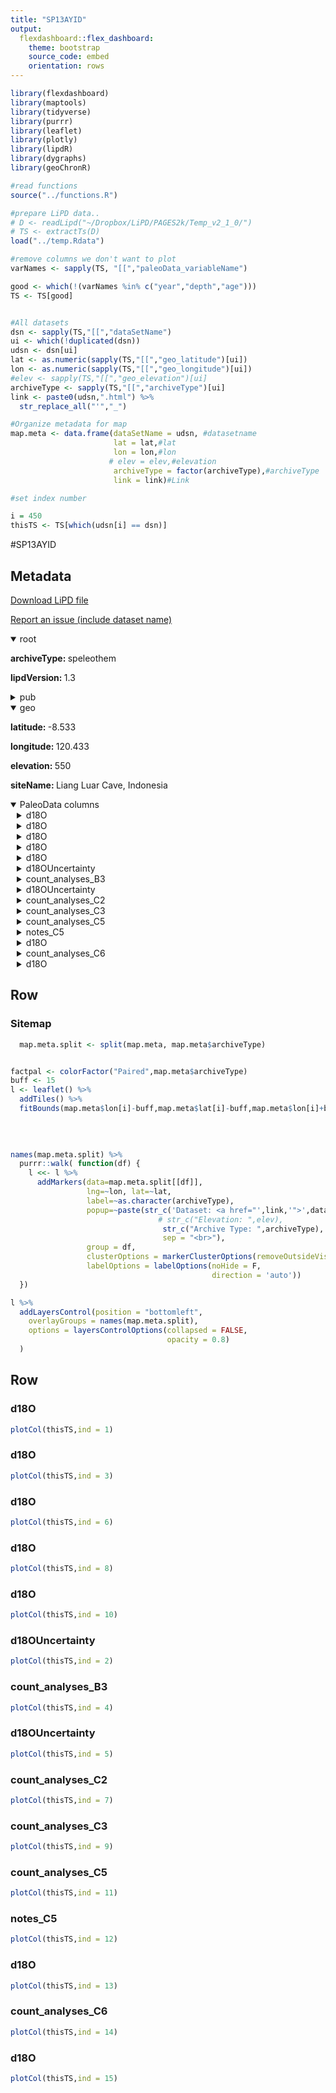 ```yaml
---
title: "SP13AYID"
output: 
  flexdashboard::flex_dashboard:
    theme: bootstrap
    source_code: embed
    orientation: rows
---
```


```r
library(flexdashboard)
library(maptools)
library(tidyverse)
library(purrr)
library(leaflet)
library(plotly)
library(lipdR)
library(dygraphs)
library(geoChronR)

#read functions
source("../functions.R")

#prepare LiPD data..
# D <- readLipd("~/Dropbox/LiPD/PAGES2k/Temp_v2_1_0/")
# TS <- extractTs(D)
load("../temp.Rdata")

#remove columns we don't want to plot
varNames <- sapply(TS, "[[","paleoData_variableName")

good <- which(!(varNames %in% c("year","depth","age")))
TS <- TS[good]


#All datasets
dsn <- sapply(TS,"[[","dataSetName")
ui <- which(!duplicated(dsn))
udsn <- dsn[ui]
lat <- as.numeric(sapply(TS,"[[","geo_latitude")[ui])
lon <- as.numeric(sapply(TS,"[[","geo_longitude")[ui])
#elev <- sapply(TS,"[[","geo_elevation")[ui]
archiveType <- sapply(TS,"[[","archiveType")[ui]
link <- paste0(udsn,".html") %>% 
  str_replace_all("'","_")

#Organize metadata for map
map.meta <- data.frame(dataSetName = udsn, #datasetname
                       lat = lat,#lat
                       lon = lon,#lon
                      # elev = elev,#elevation
                       archiveType = factor(archiveType),#archiveType
                       link = link)#Link

#set index number

i = 450
thisTS <- TS[which(udsn[i] == dsn)]
```
#SP13AYID

Metadata {.sidebar}
-------------------------------------
[Download LiPD file](SP13AYID.lpd)
            

[Report an issue (include dataset name)](https://github.com/nickmckay/LiPDverse/issues)

<details open style="margin-left: 0px">
<summary>root</summary>
<p style="margin-left: 0px"><strong>archiveType: </strong>speleothem
<p style="margin-left: 0px"><strong>lipdVersion: </strong>1.3
</details>
<details>
<summary>pub</summary>
<details style="margin-left: 10px">
<summary>pub1</summary>
<p style="margin-left: 10px"><strong>author: </strong>Ayliffe, LK
<p style="margin-left: 10px"><strong>pubYear: </strong>2013
<p style="margin-left: 10px"><strong>DOI: </strong>10.1038/ncomms3908
</details>
<details style="margin-left: 10px">
<summary>pub2</summary>
<p style="margin-left: 10px"><strong>author: </strong>Ayliffe, L.K.
</details>
<details style="margin-left: 10px">
<summary>pub3</summary>
<p style="margin-left: 10px"><strong>author: </strong>Ayliffe, L.K.
</details>
<details style="margin-left: 10px">
<summary>pub4</summary>
</details>
</details>
<details open style="margin-left: 0px">
<summary>geo</summary>
<p style="margin-left: 0px"><strong>latitude: </strong>-8.533
<p style="margin-left: 0px"><strong>longitude: </strong>120.433
<p style="margin-left: 0px"><strong>elevation: </strong>550
<p style="margin-left: 0px"><strong>siteName: </strong>Liang Luar Cave, Indonesia
</details>
<details open>
<summary>PaleoData columns</summary>
<details style="margin-left: 10px">
<summary>d18O</summary>
<p style="margin-left: 10px"><strong>TSid: </strong>SP13AYID01_compo
<p style="margin-left: 10px"><strong>variableName: </strong>d18O
<p style="margin-left: 10px"><strong>units: </strong>permil
<p style="margin-left: 10px"><strong>description: </strong>carbonate
<details>
<summary>interpretation</summary>
<details style="margin-left: 20px">
<summary>1</summary>
<p style="margin-left: 20px"><strong>basis: </strong>Analysis of modern rainfall d18O at Liang Luar shows that summer monsoon rainwater is depleted in 18O by 6?7% compared with rain water for the remainder of the year.This large isotopic contrast means that changes in the amount of summer rainfall, or the fraction of the year dominated by the northwest monsoon, produce a significant shift in the d18O of Flores rainfall. Today, the position of the ITCZ governs the balance between summer monsoon rain and winter trade wind induced orographic rainfall, and hence d18O at Flores. Water isotope-enabled climate models show that similar relationships between ITCZ positioning and rainfall d18O also prevailed at Flores during the last glacial. Millennial-scale changes in warm pool temperatures (and surface air temperature) were small over the last 23 kyr, thus changes in the d18O of rainfall, rather than temperature, dominate the record
<p style="margin-left: 20px"><strong>interpDirection: </strong>negative
<p style="margin-left: 20px"><strong>scope: </strong>climate
<p style="margin-left: 20px"><strong>seasonality: </strong>mostly summer
<p style="margin-left: 20px"><strong>variable: </strong>Australian?Indonesian monsoon rainfall
<p style="margin-left: 20px"><strong>variableDetail: </strong>amount of rainfall
</details>
<details style="margin-left: 20px">
<summary>2</summary>
<p style="margin-left: 20px"><strong>equilibriumEvidence: </strong>Poor correlation among d13C and d18O and good overlapping of several stalagmites
<p style="margin-left: 20px"><strong>inferredMaterial: </strong>groundwater d18O
<p style="margin-left: 20px"><strong>integrationTime: </strong>80
<p style="margin-left: 20px"><strong>integrationTimeBasis: </strong>age model
<p style="margin-left: 20px"><strong>integrationTimeUnits: </strong>years
<p style="margin-left: 20px"><strong>scope: </strong>isotope
<p style="margin-left: 20px"><strong>variable: </strong>rainfall amount
</details>
</details>
</details>
<details style="margin-left: 10px">
<summary>d18O</summary>
<p style="margin-left: 10px"><strong>TSid: </strong>SP13AYID01A
<p style="margin-left: 10px"><strong>variableName: </strong>d18O
<p style="margin-left: 10px"><strong>units: </strong>permil
<p style="margin-left: 10px"><strong>description: </strong>carbonate
<details>
<summary>interpretation</summary>
<details style="margin-left: 20px">
<summary>1</summary>
<p style="margin-left: 20px"><strong>basis: </strong>Analysis of modern rainfall d18O at Liang Luar shows that summer monsoon rainwater is depleted in 18O by 6?7% compared with rain water for the remainder of the year.This large isotopic contrast means that changes in the amount of summer rainfall, or the fraction of the year dominated by the northwest monsoon, produce a significant shift in the d18O of Flores rainfall. Today, the position of the ITCZ governs the balance between summer monsoon rain and winter trade wind induced orographic rainfall, and hence d18O at Flores. Water isotope-enabled climate models show that similar relationships between ITCZ positioning and rainfall d18O also prevailed at Flores during the last glacial. Millennial-scale changes in warm pool temperatures (and surface air temperature) were small over the last 23 kyr, thus changes in the d18O of rainfall, rather than temperature, dominate the record
<p style="margin-left: 20px"><strong>interpDirection: </strong>negative
<p style="margin-left: 20px"><strong>scope: </strong>climate
<p style="margin-left: 20px"><strong>seasonality: </strong>mostly summer
<p style="margin-left: 20px"><strong>variable: </strong>Australian?Indonesian monsoon rainfall
<p style="margin-left: 20px"><strong>variableDetail: </strong>amount of rainfall
</details>
<details style="margin-left: 20px">
<summary>2</summary>
<p style="margin-left: 20px"><strong>equilibriumEvidence: </strong>Poor correlation among d13C and d18O and good overlapping of several stalagmites
<p style="margin-left: 20px"><strong>inferredMaterial: </strong>groundwater d18O
<p style="margin-left: 20px"><strong>integrationTime: </strong>80
<p style="margin-left: 20px"><strong>integrationTimeBasis: </strong>age model
<p style="margin-left: 20px"><strong>integrationTimeUnits: </strong>years
<p style="margin-left: 20px"><strong>scope: </strong>isotope
<p style="margin-left: 20px"><strong>variable: </strong>rainfall amount
</details>
</details>
</details>
<details style="margin-left: 10px">
<summary>d18O</summary>
<p style="margin-left: 10px"><strong>TSid: </strong>SP13AYID02A
<p style="margin-left: 10px"><strong>variableName: </strong>d18O
<p style="margin-left: 10px"><strong>units: </strong>permil
<p style="margin-left: 10px"><strong>description: </strong>carbonate
<details>
<summary>interpretation</summary>
<details style="margin-left: 20px">
<summary>1</summary>
<p style="margin-left: 20px"><strong>basis: </strong>Analysis of modern rainfall d18O at Liang Luar shows that summer monsoon rainwater is depleted in 18O by 6?7% compared with rain water for the remainder of the year.This large isotopic contrast means that changes in the amount of summer rainfall, or the fraction of the year dominated by the northwest monsoon, produce a significant shift in the d18O of Flores rainfall. Today, the position of the ITCZ governs the balance between summer monsoon rain and winter trade wind induced orographic rainfall, and hence d18O at Flores. Water isotope-enabled climate models show that similar relationships between ITCZ positioning and rainfall d18O also prevailed at Flores during the last glacial. Millennial-scale changes in warm pool temperatures (and surface air temperature) were small over the last 23 kyr, thus changes in the d18O of rainfall, rather than temperature, dominate the record
<p style="margin-left: 20px"><strong>interpDirection: </strong>negative
<p style="margin-left: 20px"><strong>scope: </strong>climate
<p style="margin-left: 20px"><strong>seasonality: </strong>mostly summer
<p style="margin-left: 20px"><strong>variable: </strong>Australian?Indonesian monsoon rainfall
<p style="margin-left: 20px"><strong>variableDetail: </strong>amount of rainfall
</details>
<details style="margin-left: 20px">
<summary>2</summary>
<p style="margin-left: 20px"><strong>equilibriumEvidence: </strong>Poor correlation among d13C and d18O and good overlapping of several stalagmites
<p style="margin-left: 20px"><strong>inferredMaterial: </strong>groundwater d18O
<p style="margin-left: 20px"><strong>integrationTime: </strong>80
<p style="margin-left: 20px"><strong>integrationTimeBasis: </strong>age model
<p style="margin-left: 20px"><strong>integrationTimeUnits: </strong>years
<p style="margin-left: 20px"><strong>scope: </strong>isotope
<p style="margin-left: 20px"><strong>variable: </strong>rainfall amount
</details>
</details>
</details>
<details style="margin-left: 10px">
<summary>d18O</summary>
<p style="margin-left: 10px"><strong>TSid: </strong>SP13AYID03A
<p style="margin-left: 10px"><strong>variableName: </strong>d18O
<p style="margin-left: 10px"><strong>units: </strong>permil
<p style="margin-left: 10px"><strong>description: </strong>carbonate
<details>
<summary>interpretation</summary>
<details style="margin-left: 20px">
<summary>1</summary>
<p style="margin-left: 20px"><strong>basis: </strong>Analysis of modern rainfall d18O at Liang Luar shows that summer monsoon rainwater is depleted in 18O by 6?7% compared with rain water for the remainder of the year.This large isotopic contrast means that changes in the amount of summer rainfall, or the fraction of the year dominated by the northwest monsoon, produce a significant shift in the d18O of Flores rainfall. Today, the position of the ITCZ governs the balance between summer monsoon rain and winter trade wind induced orographic rainfall, and hence d18O at Flores. Water isotope-enabled climate models show that similar relationships between ITCZ positioning and rainfall d18O also prevailed at Flores during the last glacial. Millennial-scale changes in warm pool temperatures (and surface air temperature) were small over the last 23 kyr, thus changes in the d18O of rainfall, rather than temperature, dominate the record
<p style="margin-left: 20px"><strong>interpDirection: </strong>negative
<p style="margin-left: 20px"><strong>scope: </strong>climate
<p style="margin-left: 20px"><strong>seasonality: </strong>mostly summer
<p style="margin-left: 20px"><strong>variable: </strong>Australian?Indonesian monsoon rainfall
<p style="margin-left: 20px"><strong>variableDetail: </strong>amount of rainfall
</details>
<details style="margin-left: 20px">
<summary>2</summary>
<p style="margin-left: 20px"><strong>equilibriumEvidence: </strong>Poor correlation among d13C and d18O and good overlapping of several stalagmites
<p style="margin-left: 20px"><strong>inferredMaterial: </strong>groundwater d18O
<p style="margin-left: 20px"><strong>integrationTime: </strong>80
<p style="margin-left: 20px"><strong>integrationTimeBasis: </strong>age model
<p style="margin-left: 20px"><strong>integrationTimeUnits: </strong>years
<p style="margin-left: 20px"><strong>scope: </strong>isotope
<p style="margin-left: 20px"><strong>variable: </strong>rainfall amount
</details>
</details>
</details>
<details style="margin-left: 10px">
<summary>d18O</summary>
<p style="margin-left: 10px"><strong>TSid: </strong>SP13AYID04A
<p style="margin-left: 10px"><strong>variableName: </strong>d18O
<p style="margin-left: 10px"><strong>units: </strong>permil
<p style="margin-left: 10px"><strong>description: </strong>carbonate
<details>
<summary>interpretation</summary>
<details style="margin-left: 20px">
<summary>1</summary>
<p style="margin-left: 20px"><strong>basis: </strong>Analysis of modern rainfall d18O at Liang Luar shows that summer monsoon rainwater is depleted in 18O by 6?7% compared with rain water for the remainder of the year.This large isotopic contrast means that changes in the amount of summer rainfall, or the fraction of the year dominated by the northwest monsoon, produce a significant shift in the d18O of Flores rainfall. Today, the position of the ITCZ governs the balance between summer monsoon rain and winter trade wind induced orographic rainfall, and hence d18O at Flores. Water isotope-enabled climate models show that similar relationships between ITCZ positioning and rainfall d18O also prevailed at Flores during the last glacial. Millennial-scale changes in warm pool temperatures (and surface air temperature) were small over the last 23 kyr, thus changes in the d18O of rainfall, rather than temperature, dominate the record
<p style="margin-left: 20px"><strong>interpDirection: </strong>negative
<p style="margin-left: 20px"><strong>scope: </strong>climate
<p style="margin-left: 20px"><strong>seasonality: </strong>mostly summer
<p style="margin-left: 20px"><strong>variable: </strong>Australian?Indonesian monsoon rainfall
<p style="margin-left: 20px"><strong>variableDetail: </strong>amount of rainfall
</details>
<details style="margin-left: 20px">
<summary>2</summary>
<p style="margin-left: 20px"><strong>equilibriumEvidence: </strong>Poor correlation among d13C and d18O and good overlapping of several stalagmites
<p style="margin-left: 20px"><strong>inferredMaterial: </strong>groundwater d18O
<p style="margin-left: 20px"><strong>integrationTime: </strong>80
<p style="margin-left: 20px"><strong>integrationTimeBasis: </strong>age model
<p style="margin-left: 20px"><strong>integrationTimeUnits: </strong>years
<p style="margin-left: 20px"><strong>scope: </strong>isotope
<p style="margin-left: 20px"><strong>variable: </strong>rainfall amount
</details>
</details>
</details>
<details style="margin-left: 10px">
<summary>d18OUncertainty</summary>
<p style="margin-left: 10px"><strong>TSid: </strong>LPD7d948e2c
<p style="margin-left: 10px"><strong>variableName: </strong>d18OUncertainty
<p style="margin-left: 10px"><strong>units: </strong>permil
<p style="margin-left: 10px"><strong>description: </strong>carbonate
</details>
<details style="margin-left: 10px">
<summary>count_analyses_B3</summary>
<p style="margin-left: 10px"><strong>TSid: </strong>LPD7d948e2f
<p style="margin-left: 10px"><strong>variableName: </strong>count_analyses_B3
<p style="margin-left: 10px"><strong>description: </strong>carbonate
</details>
<details style="margin-left: 10px">
<summary>d18OUncertainty</summary>
<p style="margin-left: 10px"><strong>TSid: </strong>LPD7d948e2d
<p style="margin-left: 10px"><strong>variableName: </strong>d18OUncertainty
<p style="margin-left: 10px"><strong>units: </strong>permil
<p style="margin-left: 10px"><strong>description: </strong>carbonate
</details>
<details style="margin-left: 10px">
<summary>count_analyses_C2</summary>
<p style="margin-left: 10px"><strong>TSid: </strong>LPD7d948e2g
<p style="margin-left: 10px"><strong>variableName: </strong>count_analyses_C2
<p style="margin-left: 10px"><strong>description: </strong>carbonate
</details>
<details style="margin-left: 10px">
<summary>count_analyses_C3</summary>
<p style="margin-left: 10px"><strong>TSid: </strong>LPD7d948e2h
<p style="margin-left: 10px"><strong>variableName: </strong>count_analyses_C3
<p style="margin-left: 10px"><strong>description: </strong>carbonate
</details>
<details style="margin-left: 10px">
<summary>count_analyses_C5</summary>
<p style="margin-left: 10px"><strong>TSid: </strong>LPD7d948e2i
<p style="margin-left: 10px"><strong>variableName: </strong>count_analyses_C5
<p style="margin-left: 10px"><strong>description: </strong>carbonate
</details>
<details style="margin-left: 10px">
<summary>notes_C5</summary>
<p style="margin-left: 10px"><strong>TSid: </strong>LPD7d948e2k
<p style="margin-left: 10px"><strong>variableName: </strong>notes_C5
<p style="margin-left: 10px"><strong>description: </strong>carbonate
</details>
<details style="margin-left: 10px">
<summary>d18O</summary>
<p style="margin-left: 10px"><strong>TSid: </strong>LPD7d948e2e
<p style="margin-left: 10px"><strong>variableName: </strong>d18O
<p style="margin-left: 10px"><strong>units: </strong>permil
<p style="margin-left: 10px"><strong>description: </strong>carbonate
</details>
<details style="margin-left: 10px">
<summary>count_analyses_C6</summary>
<p style="margin-left: 10px"><strong>TSid: </strong>LPD7d948e2j
<p style="margin-left: 10px"><strong>variableName: </strong>count_analyses_C6
<p style="margin-left: 10px"><strong>description: </strong>carbonate
</details>
<details style="margin-left: 10px">
<summary>d18O</summary>
<p style="margin-left: 10px"><strong>TSid: </strong>LPD7d948e2e
<p style="margin-left: 10px"><strong>variableName: </strong>d18O
<p style="margin-left: 10px"><strong>units: </strong>permil
<p style="margin-left: 10px"><strong>description: </strong>carbonate
</details>

Row
-----------------------------------------------------------------------

### Sitemap

```r
  map.meta.split <- split(map.meta, map.meta$archiveType)


factpal <- colorFactor("Paired",map.meta$archiveType)
buff <- 15
l <- leaflet() %>% 
  addTiles() %>% 
  fitBounds(map.meta$lon[i]-buff,map.meta$lat[i]-buff,map.meta$lon[i]+buff,map.meta$lat[i]+buff)
  

  
  
names(map.meta.split) %>%
  purrr::walk( function(df) {
    l <<- l %>%
      addMarkers(data=map.meta.split[[df]],
                 lng=~lon, lat=~lat,
                 label=~as.character(archiveType),
                 popup=~paste(str_c('Dataset: <a href="',link,'">',dataSetName,'</a>'),
                                 # str_c("Elevation: ",elev),
                                  str_c("Archive Type: ",archiveType),
                                  sep = "<br>"),
                 group = df,
                 clusterOptions = markerClusterOptions(removeOutsideVisibleBounds = F),
                 labelOptions = labelOptions(noHide = F,
                                             direction = 'auto'))
  })

l %>%
  addLayersControl(position = "bottomleft",
    overlayGroups = names(map.meta.split),
    options = layersControlOptions(collapsed = FALSE,
                                   opacity = 0.8)
  )
```

Row {.tabset .tabset-fade}
-----------------------------------------------------------------------

### d18O
```r
plotCol(thisTS,ind = 1)
```

### d18O
```r
plotCol(thisTS,ind = 3)
```

### d18O
```r
plotCol(thisTS,ind = 6)
```

### d18O
```r
plotCol(thisTS,ind = 8)
```

### d18O
```r
plotCol(thisTS,ind = 10)
```

### d18OUncertainty
```r
plotCol(thisTS,ind = 2)
```

### count_analyses_B3
```r
plotCol(thisTS,ind = 4)
```

### d18OUncertainty
```r
plotCol(thisTS,ind = 5)
```

### count_analyses_C2
```r
plotCol(thisTS,ind = 7)
```

### count_analyses_C3
```r
plotCol(thisTS,ind = 9)
```

### count_analyses_C5
```r
plotCol(thisTS,ind = 11)
```

### notes_C5
```r
plotCol(thisTS,ind = 12)
```

### d18O
```r
plotCol(thisTS,ind = 13)
```

### count_analyses_C6
```r
plotCol(thisTS,ind = 14)
```

### d18O
```r
plotCol(thisTS,ind = 15)
```
